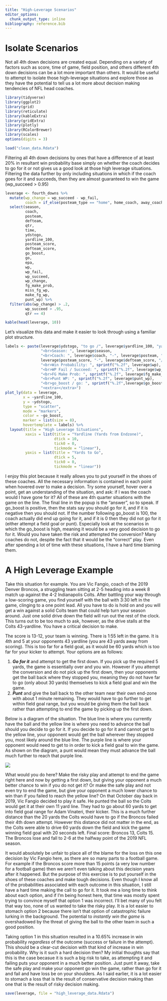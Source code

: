 ```yaml
---
title: "High-Leverage Scenarios"
editor_options: 
  chunk_output_type: inline
bibliography: reference.bib
---
```


# Isolate Scenarios

Not all 4th down decisions are created equal. Depending on a variety of factors such as score, time of game, field position, and others different 4th down decisions can be a lot more important than others. It would be useful to attempt to isolate those high-leverage situations and explore those as they have the potential to tell us a lot more about decision making tendencies of NFL head coaches.

```r
library(tidyverse)
library(ggplot2)
library(grid)
library(reticulate)
library(kableExtra)
library(gridExtra)
library(plotly)
library(RColorBrewer)
library(scales)
options(digits = 3)

load("clean_data.Rdata")
```

Filtering all 4th down decisions by ones that have a difference of at least 20% in resultant win probability base simply on whether the coach decides to go for it or not gives us a good look at those high leverage situations. Filtering the data further by only including situations in which if the coach goes for it and succeeds, then they are almost guaranteed to win the game (wp_succeed \> 0.95)

```r
leverage <- fourth_downs %>% 
  mutate(wp_change = wp_succeed - wp_fail,
         coach = if_else(posteam_type == "home", home_coach, away_coach)) %>%
  select(season,
         coach,
         posteam,
         defteam,
         qtr,
         time,
         ydstogo,
         yardline_100,
         posteam_score,
         defteam_score,
         go_boost,
         go,
         epa,
         wp,
         wp_fail,
         wp_succeed,
         wp_change,
         fg_make_prob,
         miss_fg_wp,
         make_fg_wp,
         punt_wp) %>%
  filter(abs(wp_change) > .2,
         wp_succeed > .95,
         qtr == 4)

kable(head(leverage, 10))
```

Let's visualize this data and make it easier to look through using a familiar plot structure.

```r
labels <- paste(leverage$ydstogo, "to go /", leverage$yardline_100, "yardline",
                "<br>Season: ", leverage$season,
                "<br>Coach: ", leverage$coach, "-", leverage$posteam, "<br>",
                leverage$posteam_score, "-", leverage$defteam_score, "/", leverage$time,
                "<br>Win Probability: ", sprintf("%.2f", leverage$wp),
                "<br>WP Fail / Succeed: ", sprintf("%.2f", leverage$wp_fail), "/", sprintf("%.2f", leverage$wp_succeed),
                "<br>FG Make Prob: ", sprintf("%.2f", leverage$fg_make_prob),
                "<br>Punt WP: ", sprintf("%.2f", leverage$punt_wp),
                "<br>go_boost / go: ", sprintf("%.2f",leverage$go_boost), "/", leverage$go,
                "<extra></extra>")
plot_ly(data = leverage,
        x = ~yardline_100, 
        y = ~ydstogo,
        type = "scatter",
        mode = "markers",
        color = ~go_boost,
        marker = list(size = 8),
        hovertemplate = labels) %>%
  layout(title = "High Leverage Situations",
         xaxis = list(title = "Yardline (Yards from Endzone)",
                      dtick = 10,
                      tick0 = 0,
                      tickmode = "linear"),
         yaxis = list(title = "Yards to Go",
                      dtick = 5,
                      tick0 = 0,
                      tickmode = "linear"))
```

I enjoy this plot because it really allows you to put yourself in the shoes of these coaches. All the necessary information is contained in each point when hovered over to make a decision. Try some yourself, hover over a point, get an understanding of the situation, and ask: if I was the coach would I have gone for it? All of these are 4th quarter situations with the game on the line. The final line in the popup is the "answer", so to speak. If go_boost is positive, then the stats say you should go for it, and if it is negative then you should not. If the number following go_boost is 100, the coach actually did end up going for it, and if it is 0 then they did not go for it (either attempt a field goal or punt). Especially look at the scenarios in which the go_boost is high, meaning it would be a very good decision to go for it. Would you have taken the risk and attempted the conversion? Many coaches do not, despite the fact that it would be the "correct" play. Even after spending a lot of time with these situations, I have a hard time blaming them.

# A High Leverage Example

Take this situation for example. You are Vic Fangio, coach of the 2019 Denver Broncos, a struggling team sitting at 2-5 heading into a week 8 match up against the 4-2 Indianapolis Colts. After battling your way through a low-scoring game, you find yourself with the ball with 3:30 left in the game, clinging to a one point lead. All you have to do is hold on and you will get a win against a solid Colts team that could help turn your season around. Just one solid drive down the field will run out the rest of the clock. This turns out to be too much to ask, however, as the drive stalls at the Colts 43-yardline. You have a critical decision to make.

The score is 13-12, your team is winning. There is 1:55 left in the game. It is 4th and 5 at your opponents 43 yardline (you are 43 yards away from scoring). This is too far for a field goal, as it would be 60 yards which is too far for your kicker to attempt. Your options are as follows:

1.  ***Go for it*** and attempt to get the first down. If you pick up the required 5 yards, the game is essentially over and you win. However if you attempt the conversion and do not pick up the first down, then your opponents get the ball back where they stopped you, meaning they do not have far to go (only about 30 yards) themselves to kick a field goal and win the game.
2.  ***Punt*** and give the ball back to the other team near their own end-zone with about 1 minute remaining. They would have to go further to get within field goal range, but you would be giving them the ball back rather than attempting to end the game by picking up the first down.

Below is a diagram of the situation. The blue line is where you currently have the ball and the yellow line is where you need to advance the ball should you decide to go for it. If you decide to go for it and cannot get to the yellow line, your opponent would get the ball wherever they stopped you, most likely around the blue line. The purple line is where your opponent would need to get to in order to kick a field goal to win the game. As shown on the diagram, a punt would mean they must advance the ball much further to reach that purple line.

![](decision_diagram.jpeg)

What would you do here? Make the risky play and attempt to end the game right here and now by getting a first down, but giving your opponent a much better chance to win if you do not get it? Or make the safe play and not even try to end the game, but give your opponent a much lower chance to win than if you failed to reach the yellow line? On that October day back in 2019, Vic Fangio decided to play it safe. He punted the ball so the Colts would get it at their own 11 yard line. They had to go about 60 yards to get into field goal range for Adam Vinateri, their kicker. This is a much further distance than the 20 yards the Colts would have to go if the Broncos failed their 4th down attempt. However this distance did not matter in the end, as the Colts were able to drive 60 yards down the field and kick the game winning field goal with 20 seconds left. Final score: Broncos 13, Colts 15. The Broncos lose and fall to 2-6 at the halfway point of the 2019 NFL season.

It would absolutely be unfair to place all of the blame for the loss on this one decision by Vic Fangio here, as there are so many parts to a football game. For example if the Broncos score more than 15 points (a very low number for a football game) then we aren't even talking about this decision years after it happened. But the purpose of this exercise is to put yourself in the shoes of these coaches and make tough decisions. Even though I know all of the probabilities associated with each outcome in this situation, I still have a hard time making the call to go for it. It took me a long time to think about each option, and if I'm being honest here, that time was mostly spent trying to convince myself that option 1 was incorrect. I'll bet many of you felt that way too, none of us wanted to take the risky play. It is a lot easier to stomach option 2 because there isn't that option of catastrophic failure lurking in the background. The potential to *instantly win the game* is overshadowed by the threat of giving the ball to the other team in such a good position.

Taking option 1 in this situation resulted in a 10.65% increase in win probability *regardless* of the outcome (success or failure in the attempt). This should be a clear-cut decision with that kind of increase in win probability. Why is it such a hard decision then? My initial thoughts say that this is the case becasue it is such a big risk to take, as attempting it and failing puts your opponent in a much better position. Just punt it away, take the safe play and make your opponent go win the game, rather than go for it and fail and have loss be on your shoulders. As I said earlier, it is a lot easier to stomach a loss that is the result of conservative decision making than one that is the result of risky decision making.

```r
save(leverage, file = "high_leverage_data.Rdata")
```

